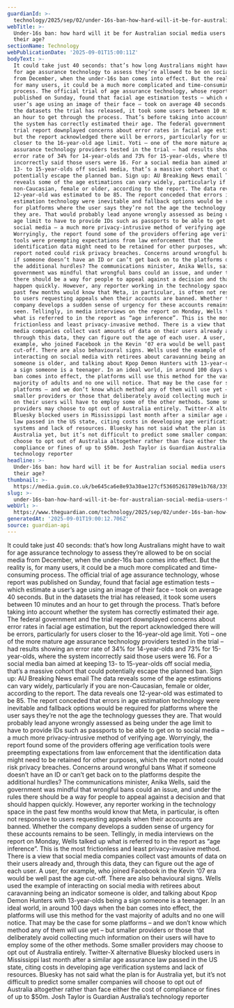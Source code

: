 ```yaml
---
guardianId: >-
  technology/2025/sep/02/under-16s-ban-how-hard-will-it-be-for-australian-social-media-users-to-prove-their-age
webTitle: >-
  Under-16s ban: how hard will it be for Australian social media users to prove
  their age?
sectionName: Technology
webPublicationDate: '2025-09-01T15:00:11Z'
bodyText: >-
  It could take just 40 seconds: that’s how long Australians might have to wait
  for age assurance technology to assess they’re allowed to be on social media
  from December, when the under-16s ban comes into effect. But the reality is,
  for many users, it could be a much more complicated and time-consuming
  process. The official trial of age assurance technology, whose report was
  published on Sunday, found that facial age estimation tests – which estimate a
  user’s age using an image of their face – took on average 40 seconds. But in
  the datasets the trial has released, it took some users between 10 minutes and
  an hour to get through the process. That’s before taking into account whether
  the system has correctly estimated their age. The federal government and the
  trial report downplayed concerns about error rates in facial age estimation,
  but the report acknowledged there will be errors, particularly for users
  closer to the 16-year-old age limit. Yoti – one of the more mature age
  assurance technology providers tested in the trial – had results showing an
  error rate of 34% for 14-year-olds and 73% for 15-year-olds, where the system
  incorrectly said those users were 16. For a social media ban aimed at keeping
  13- to 15-year-olds off social media, that’s a massive cohort that could
  potentially escape the planned ban. Sign up: AU Breaking News email The data
  reveals some of the age estimations can vary widely, particularly if you are
  non-Caucasian, female or older, according to the report. The data reveals one
  12-year-old was estimated to be 85. The report conceded that errors in age
  estimation technology were inevitable and fallback options would be required
  for platforms where the user says they’re not the age the technology guesses
  they are. That would probably lead anyone wrongly assessed as being under the
  age limit to have to provide IDs such as passports to be able to get on to
  social media – a much more privacy-intrusive method of verifying age.
  Worryingly, the report found some of the providers offering age verification
  tools were preempting expectations from law enforcement that the
  identification data might need to be retained for other purposes, which the
  report noted could risk privacy breaches. Concerns around wrongful bans What
  if someone doesn’t have an ID or can’t get back on to the platforms despite
  the additional hurdles? The communications minister, Anika Wells, said the
  government was mindful that wrongful bans could an issue, and under the rules
  there should be a way for people to appeal against a decision and that should
  happen quickly. However, any reporter working in the technology space in the
  past few months would know that Meta, in particular, is often not responsive
  to users requesting appeals when their accounts are banned. Whether the
  company develops a sudden sense of urgency for these accounts remains to be
  seen. Tellingly, in media interviews on the report on Monday, Wells talked up
  what is referred to in the report as “age inference”. This is the most
  frictionless and least privacy-invasive method. There is a view that social
  media companies collect vast amounts of data on their users already and,
  through this data, they can figure out the age of each user. A user, for
  example, who joined Facebook in the Kevin ‘07 era would be well past the age
  cut-off. There are also behavioural signs. Wells used the example of
  interacting on social media with retirees about caravanning being an indicator
  someone is older, and talking about Kpop Demon Hunters with 13-year-olds being
  a sign someone is a teenager. In an ideal world, in around 100 days when the
  ban comes into effect, the platforms will use this method for the vast
  majority of adults and no one will notice. That may be the case for some
  platforms – and we don’t know which method any of them will use yet – but
  smaller providers or those that deliberately avoid collecting much information
  on their users will have to employ some of the other methods. Some smaller
  providers may choose to opt out of Australia entirely. Twitter-X alternative
  Bluesky blocked users in Mississippi last month after a similar age assurance
  law passed in the US state, citing costs in developing age verification
  systems and lack of resources. Bluesky has not said what the plan is for
  Australia yet, but it’s not difficult to predict some smaller companies will
  choose to opt out of Australia altogether rather than face either the cost of
  compliance or fines of up to $50m. Josh Taylor is Guardian Australia’s
  technology reporter
headline: >-
  Under-16s ban: how hard will it be for Australian social media users to prove
  their age?
thumbnail: >-
  https://media.guim.co.uk/be645ca6e8e93a30ae127cf53605261789e1b768/339_0_4027_3222/500.jpg
slug: >-
  under-16s-ban-how-hard-will-it-be-for-australian-social-media-users-to-prove-their-age
webUrl: >-
  https://www.theguardian.com/technology/2025/sep/02/under-16s-ban-how-hard-will-it-be-for-australian-social-media-users-to-prove-their-age
generatedAt: '2025-09-01T19:00:12.706Z'
source: guardian-api
---
```

It could take just 40 seconds: that’s how long Australians might have to wait for age assurance technology to assess they’re allowed to be on social media from December, when the under-16s ban comes into effect. But the reality is, for many users, it could be a much more complicated and time-consuming process. The official trial of age assurance technology, whose report was published on Sunday, found that facial age estimation tests – which estimate a user’s age using an image of their face – took on average 40 seconds. But in the datasets the trial has released, it took some users between 10 minutes and an hour to get through the process. That’s before taking into account whether the system has correctly estimated their age. The federal government and the trial report downplayed concerns about error rates in facial age estimation, but the report acknowledged there will be errors, particularly for users closer to the 16-year-old age limit. Yoti – one of the more mature age assurance technology providers tested in the trial – had results showing an error rate of 34% for 14-year-olds and 73% for 15-year-olds, where the system incorrectly said those users were 16. For a social media ban aimed at keeping 13- to 15-year-olds off social media, that’s a massive cohort that could potentially escape the planned ban. Sign up: AU Breaking News email The data reveals some of the age estimations can vary widely, particularly if you are non-Caucasian, female or older, according to the report. The data reveals one 12-year-old was estimated to be 85. The report conceded that errors in age estimation technology were inevitable and fallback options would be required for platforms where the user says they’re not the age the technology guesses they are. That would probably lead anyone wrongly assessed as being under the age limit to have to provide IDs such as passports to be able to get on to social media – a much more privacy-intrusive method of verifying age. Worryingly, the report found some of the providers offering age verification tools were preempting expectations from law enforcement that the identification data might need to be retained for other purposes, which the report noted could risk privacy breaches. Concerns around wrongful bans What if someone doesn’t have an ID or can’t get back on to the platforms despite the additional hurdles? The communications minister, Anika Wells, said the government was mindful that wrongful bans could an issue, and under the rules there should be a way for people to appeal against a decision and that should happen quickly. However, any reporter working in the technology space in the past few months would know that Meta, in particular, is often not responsive to users requesting appeals when their accounts are banned. Whether the company develops a sudden sense of urgency for these accounts remains to be seen. Tellingly, in media interviews on the report on Monday, Wells talked up what is referred to in the report as “age inference”. This is the most frictionless and least privacy-invasive method. There is a view that social media companies collect vast amounts of data on their users already and, through this data, they can figure out the age of each user. A user, for example, who joined Facebook in the Kevin ‘07 era would be well past the age cut-off. There are also behavioural signs. Wells used the example of interacting on social media with retirees about caravanning being an indicator someone is older, and talking about Kpop Demon Hunters with 13-year-olds being a sign someone is a teenager. In an ideal world, in around 100 days when the ban comes into effect, the platforms will use this method for the vast majority of adults and no one will notice. That may be the case for some platforms – and we don’t know which method any of them will use yet – but smaller providers or those that deliberately avoid collecting much information on their users will have to employ some of the other methods. Some smaller providers may choose to opt out of Australia entirely. Twitter-X alternative Bluesky blocked users in Mississippi last month after a similar age assurance law passed in the US state, citing costs in developing age verification systems and lack of resources. Bluesky has not said what the plan is for Australia yet, but it’s not difficult to predict some smaller companies will choose to opt out of Australia altogether rather than face either the cost of compliance or fines of up to $50m. Josh Taylor is Guardian Australia’s technology reporter
